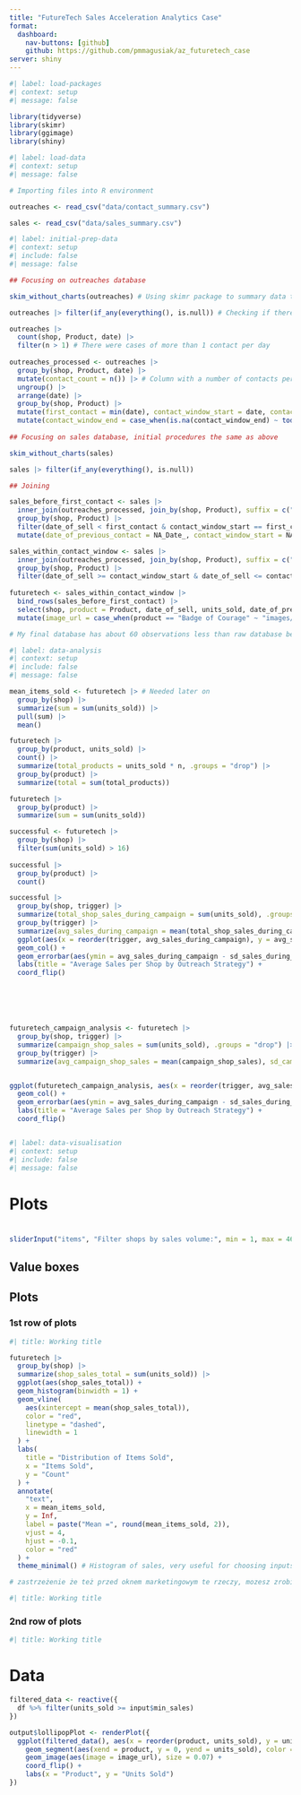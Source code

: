 ```yaml
---
title: "FutureTech Sales Acceleration Analytics Case"
format:
  dashboard:
    nav-buttons: [github]
    github: https://github.com/pmmagusiak/az_futuretech_case
server: shiny
---
```


```r
#| label: load-packages
#| context: setup
#| message: false

library(tidyverse)
library(skimr)
library(ggimage)
library(shiny)
```

```r
#| label: load-data
#| context: setup
#| message: false

# Importing files into R environment

outreaches <- read_csv("data/contact_summary.csv")

sales <- read_csv("data/sales_summary.csv")
```

```r
#| label: initial-prep-data
#| context: setup
#| include: false
#| message: false

## Focusing on outreaches database

skim_without_charts(outreaches) # Using skimr package to summary data tables and overview missing values, duplicates and other information

outreaches |> filter(if_any(everything(), is.null)) # Checking if there are any rows with null values, as skimr does not assess that

outreaches |> 
  count(shop, Product, date) |> 
  filter(n > 1) # There were cases of more than 1 contact per day
  
outreaches_processed <- outreaches |>
  group_by(shop, Product, date) |> 
  mutate(contact_count = n()) |> # Column with a number of contacts per date
  ungroup() |> 
  arrange(date) |> 
  group_by(shop, Product) |> 
  mutate(first_contact = min(date), contact_window_start = date, contact_window_end = lead(date) - days(1)) |> # As there are sales that took place before first contact, a first contact column may prove useful
  mutate(contact_window_end = case_when(is.na(contact_window_end) ~ today(), TRUE ~ contact_window_end)) # Creating contact windows columns is crucial for further sales analysis
  
## Focusing on sales database, initial procedures the same as above

skim_without_charts(sales)

sales |> filter(if_any(everything(), is.null))

## Joining 

sales_before_first_contact <- sales |> 
  inner_join(outreaches_processed, join_by(shop, Product), suffix = c("_of_sell", "_of_previous_contact"), relationship = "many-to-many") |> 
  group_by(shop, Product) |> 
  filter(date_of_sell < first_contact & contact_window_start == first_contact) |> 
  mutate(date_of_previous_contact = NA_Date_, contact_window_start = NA_Date_, contact_window_end = NA_Date_, trigger = NA) # There were 408 cases of items sold before first contact

sales_within_contact_window <- sales |> 
  inner_join(outreaches_processed, join_by(shop, Product), suffix = c("_of_sell", "_of_previous_contact"), relationship = "many-to-many") |> 
  group_by(shop, Product) |> 
  filter(date_of_sell >= contact_window_start & date_of_sell <= contact_window_end)  # Joining variables are shop and product, as there are the same amount of n_unique shop ids and product names in both dbases and shops are in center of my analysis; join type does not matter right now because of many-to-many relationship
  
futuretech <- sales_within_contact_window |> 
  bind_rows(sales_before_first_contact) |> 
  select(shop, product = Product, date_of_sell, units_sold, date_of_previous_contact, contact_count, first_contact, trigger) |> 
  mutate(image_url = case_when(product == "Badge of Courage" ~ "images/badge_of_courage.png", product == "Boots of Levitation" ~ "images/boots_of_levitation .png", product == "Cape of Velocity" ~ "images/cape_of_velocity.png", product == "Cloak of the Undead King" ~ "images/cloak_of_the_undead_king.png", product == "Elixir of Life" ~ "images/elixir_of_life.png", TRUE ~ "images/lions_shield_of_courage.png")) # Final database after wrangling, column tidying and adding images url

# My final database has about 60 observations less than raw database because it does not contain information about outreaches that took place after the last sell
```

```r
#| label: data-analysis
#| context: setup
#| include: false
#| message: false

mean_items_sold <- futuretech |> # Needed later on
  group_by(shop) |> 
  summarize(sum = sum(units_sold)) |> 
  pull(sum) |> 
  mean() 

futuretech |> 
  group_by(product, units_sold) |> 
  count() |> 
  summarize(total_products = units_sold * n, .groups = "drop") |> 
  group_by(product) |> 
  summarize(total = sum(total_products))

futuretech |> 
  group_by(product) |> 
  summarize(sum = sum(units_sold))

successful <- futuretech |> 
  group_by(shop) |> 
  filter(sum(units_sold) > 16)
  
successful |> 
  group_by(product) |> 
  count()

successful |> 
  group_by(shop, trigger) |> 
  summarize(total_shop_sales_during_campaign = sum(units_sold), .groups = "drop") |> 
  group_by(trigger) |> 
  summarize(avg_sales_during_campaign = mean(total_shop_sales_during_campaign), sd_sales_during_campaign = sd(total_shop_sales_during_campaign), .groups = "drop") |> 
  ggplot(aes(x = reorder(trigger, avg_sales_during_campaign), y = avg_sales_during_campaign, fill = trigger)) +
  geom_col() +
  geom_errorbar(aes(ymin = avg_sales_during_campaign - sd_sales_during_campaign, ymax = avg_sales_during_campaign + sd_sales_during_campaign), width = 0.2) +
  labs(title = "Average Sales per Shop by Outreach Strategy") +
  coord_flip()






futuretech_campaign_analysis <- futuretech |> 
  group_by(shop, trigger) |> 
  summarize(campaign_shop_sales = sum(units_sold), .groups = "drop") |> 
  group_by(trigger) |> 
  summarize(avg_campaign_shop_sales = mean(campaign_shop_sales), sd_campaign_shop_sales = sd(campaign_shop_sales), .groups = "drop")


ggplot(futuretech_campaign_analysis, aes(x = reorder(trigger, avg_sales_during_campaign), y = avg_sales_during_campaign, fill = trigger)) +
  geom_col() +
  geom_errorbar(aes(ymin = avg_sales_during_campaign - sd_sales_during_campaign, ymax = avg_sales_during_campaign + sd_sales_during_campaign), width = 0.2) +
  labs(title = "Average Sales per Shop by Outreach Strategy") +
  coord_flip()



```

```r
#| label: data-visualisation
#| context: setup
#| include: false
#| message: false
```

# Plots

# {.sidebar}

```r
sliderInput("items", "Filter shops by sales volume:", min = 1, max = 46, value = c(1, 46))
```

## Value boxes {height="20%"}

## Plots {height="80%"}

### 1st row of plots 

```r
#| title: Working title

futuretech |>
  group_by(shop) |> 
  summarize(shop_sales_total = sum(units_sold)) |> 
  ggplot(aes(shop_sales_total)) +
  geom_histogram(binwidth = 1) +
  geom_vline(
    aes(xintercept = mean(shop_sales_total)),
    color = "red",
    linetype = "dashed",
    linewidth = 1
  ) +
  labs(
    title = "Distribution of Items Sold",
    x = "Items Sold",
    y = "Count"
  ) +
  annotate(
    "text",
    x = mean_items_sold,
    y = Inf,
    label = paste("Mean =", round(mean_items_sold, 2)),
    vjust = 4,
    hjust = -0.1,
    color = "red"
  ) +
  theme_minimal() # Histogram of sales, very useful for choosing inputs on slider, mean is 8.49

# zastrzeżenie że też przed oknem marketingowym te rzeczy, mozesz zrobic disclaimer
```

```r
#| title: Working title
```

### 2nd row of plots

```r
#| title: Working title
```

# Data

```r
filtered_data <- reactive({
  df %>% filter(units_sold >= input$min_sales)
})

output$lollipopPlot <- renderPlot({
  ggplot(filtered_data(), aes(x = reorder(product, units_sold), y = units_sold)) +
    geom_segment(aes(xend = product, y = 0, yend = units_sold), color = "gray") +
    geom_image(aes(image = image_url), size = 0.07) +
    coord_flip() +
    labs(x = "Product", y = "Units Sold")
})
```

